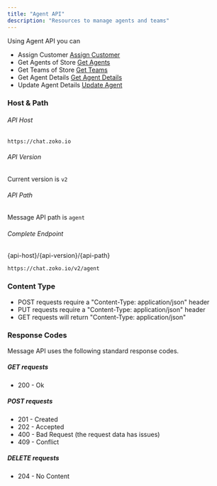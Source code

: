 ```yaml
---
title: "Agent API"
description: "Resources to manage agents and teams"
---
```


Using Agent API you can

* Assign Customer [Assign Customer](/reference/post%5Fcustomer-id-assign-1)
* Get Agents of Store [Get Agents](/reference/get%5Fagent-agents-1)
* Get Teams of Store [Get Teams](/reference/get%5Fagent-teams-1)
* Get Agent Details [Get Agent Details](/reference/get%5Fagent-id)
* Update Agent Details [Update Agent](/reference/put%5Fagent-id)
  
### Host & Path

###### API Host 

`https://chat.zoko.io
`

###### API Version

Current version is `v2`

###### API Path

Message API path is `agent`

###### Complete Endpoint 

{api-host}/{api-version}/{api-path}

`https://chat.zoko.io/v2/agent
`

### Content Type

* POST requests require a "Content-Type: application/json" header
* PUT requests require a "Content-Type: application/json" header
* GET requests will return "Content-Type: application/json"

### Response Codes

Message API uses the following standard response codes.

##### GET requests

* 200 - Ok

##### POST requests

* 201 - Created
* 202 - Accepted
* 400 - Bad Request (the request data has issues)
* 409 - Conflict

##### DELETE requests

* 204 - No Content